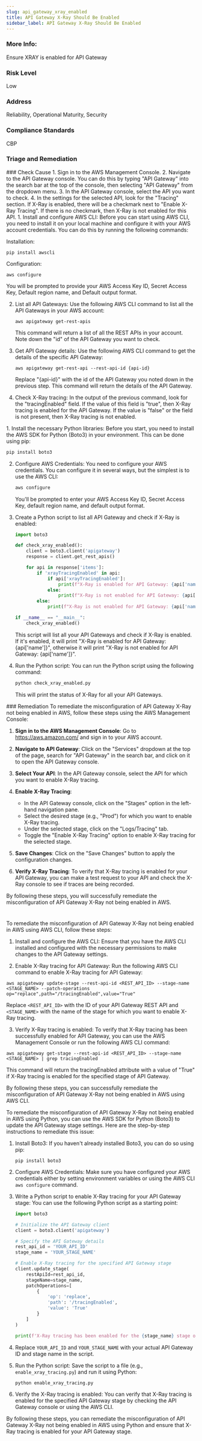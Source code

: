 ```yaml
---
slug: api_gateway_xray_enabled
title: API Gateway X-Ray Should Be Enabled
sidebar_label: API Gateway X-Ray Should Be Enabled
---
```


### More Info:

Ensure XRAY is enabled for API Gateway

### Risk Level

Low

### Address

Reliability, Operational Maturity, Security

### Compliance Standards

CBP


### Triage and Remediation
<Tabs>

<Tab title='Cause'>
### Check Cause
<AccordionGroup>
<Accordion title='Using Console' defaultOpen='true'>
1. Sign in to the AWS Management Console.
2. Navigate to the API Gateway console. You can do this by typing "API Gateway" into the search bar at the top of the console, then selecting "API Gateway" from the dropdown menu.
3. In the API Gateway console, select the API you want to check.
4. In the settings for the selected API, look for the "Tracing" section. If X-Ray is enabled, there will be a checkmark next to "Enable X-Ray Tracing". If there is no checkmark, then X-Ray is not enabled for this API.
</Accordion>

<Accordion title='Using CLI'>
1. Install and configure AWS CLI: Before you can start using AWS CLI, you need to install it on your local machine and configure it with your AWS account credentials. You can do this by running the following commands:

   Installation:
   ```
   pip install awscli
   ```
   Configuration:
   ```
   aws configure
   ```
   You will be prompted to provide your AWS Access Key ID, Secret Access Key, Default region name, and Default output format.

2. List all API Gateways: Use the following AWS CLI command to list all the API Gateways in your AWS account:

   ```
   aws apigateway get-rest-apis
   ```
   This command will return a list of all the REST APIs in your account. Note down the "id" of the API Gateway you want to check.

3. Get API Gateway details: Use the following AWS CLI command to get the details of the specific API Gateway:

   ```
   aws apigateway get-rest-api --rest-api-id {api-id}
   ```
   Replace "{api-id}" with the id of the API Gateway you noted down in the previous step. This command will return the details of the API Gateway.

4. Check X-Ray tracing: In the output of the previous command, look for the "tracingEnabled" field. If the value of this field is "true", then X-Ray tracing is enabled for the API Gateway. If the value is "false" or the field is not present, then X-Ray tracing is not enabled.
</Accordion>

<Accordion title='Using Python'>
1. Install the necessary Python libraries: Before you start, you need to install the AWS SDK for Python (Boto3) in your environment. This can be done using pip:

   ```bash
   pip install boto3
   ```

2. Configure AWS Credentials: You need to configure your AWS credentials. You can configure it in several ways, but the simplest is to use the AWS CLI:

   ```bash
   aws configure
   ```

   You'll be prompted to enter your AWS Access Key ID, Secret Access Key, default region name, and default output format.

3. Create a Python script to list all API Gateway and check if X-Ray is enabled:

   ```python
   import boto3

   def check_xray_enabled():
       client = boto3.client('apigateway')
       response = client.get_rest_apis()

       for api in response['items']:
           if 'xrayTracingEnabled' in api:
               if api['xrayTracingEnabled']:
                   print(f"X-Ray is enabled for API Gateway: {api['name']}")
               else:
                   print(f"X-Ray is not enabled for API Gateway: {api['name']}")
           else:
               print(f"X-Ray is not enabled for API Gateway: {api['name']}")

   if __name__ == "__main__":
       check_xray_enabled()
   ```

   This script will list all your API Gateways and check if X-Ray is enabled. If it's enabled, it will print "X-Ray is enabled for API Gateway: {api['name']}", otherwise it will print "X-Ray is not enabled for API Gateway: {api['name']}".

4. Run the Python script: You can run the Python script using the following command:

   ```bash
   python check_xray_enabled.py
   ```

   This will print the status of X-Ray for all your API Gateways.
</Accordion>

</AccordionGroup>
</Tab>

<Tab title='Remediation'>
### Remediation

<AccordionGroup>
<Accordion title='Using Console' defaultOpen='true'>
To remediate the misconfiguration of API Gateway X-Ray not being enabled in AWS, follow these steps using the AWS Management Console:

1. **Sign in to the AWS Management Console**: Go to https://aws.amazon.com/ and sign in to your AWS account.

2. **Navigate to API Gateway**: Click on the "Services" dropdown at the top of the page, search for "API Gateway" in the search bar, and click on it to open the API Gateway console.

3. **Select Your API**: In the API Gateway console, select the API for which you want to enable X-Ray tracing.

4. **Enable X-Ray Tracing**:
   - In the API Gateway console, click on the "Stages" option in the left-hand navigation pane.
   - Select the desired stage (e.g., "Prod") for which you want to enable X-Ray tracing.
   - Under the selected stage, click on the "Logs/Tracing" tab.
   - Toggle the "Enable X-Ray Tracing" option to enable X-Ray tracing for the selected stage.

5. **Save Changes**: Click on the "Save Changes" button to apply the configuration changes.

6. **Verify X-Ray Tracing**: To verify that X-Ray tracing is enabled for your API Gateway, you can make a test request to your API and check the X-Ray console to see if traces are being recorded.

By following these steps, you will successfully remediate the misconfiguration of API Gateway X-Ray not being enabled in AWS.

#
</Accordion>

<Accordion title='Using CLI'>
To remediate the misconfiguration of API Gateway X-Ray not being enabled in AWS using AWS CLI, follow these steps:

1. Install and configure the AWS CLI: Ensure that you have the AWS CLI installed and configured with the necessary permissions to make changes to the API Gateway settings.

2. Enable X-Ray tracing for API Gateway: Run the following AWS CLI command to enable X-Ray tracing for API Gateway:

```
aws apigateway update-stage --rest-api-id <REST_API_ID> --stage-name <STAGE_NAME> --patch-operations op="replace",path="/tracingEnabled",value="True"
```

Replace `<REST_API_ID>` with the ID of your API Gateway REST API and `<STAGE_NAME>` with the name of the stage for which you want to enable X-Ray tracing.

3. Verify X-Ray tracing is enabled: To verify that X-Ray tracing has been successfully enabled for API Gateway, you can use the AWS Management Console or run the following AWS CLI command:

```
aws apigateway get-stage --rest-api-id <REST_API_ID> --stage-name <STAGE_NAME> | grep tracingEnabled
```

This command will return the tracingEnabled attribute with a value of "True" if X-Ray tracing is enabled for the specified stage of API Gateway.

By following these steps, you can successfully remediate the misconfiguration of API Gateway X-Ray not being enabled in AWS using AWS CLI.
</Accordion>

<Accordion title='Using Python'>
To remediate the misconfiguration of API Gateway X-Ray not being enabled in AWS using Python, you can use the AWS SDK for Python (Boto3) to update the API Gateway stage settings. Here are the step-by-step instructions to remediate this issue:

1. Install Boto3:
   If you haven't already installed Boto3, you can do so using pip:
   ```
   pip install boto3
   ```

2. Configure AWS Credentials:
   Make sure you have configured your AWS credentials either by setting environment variables or using the AWS CLI `aws configure` command.

3. Write a Python script to enable X-Ray tracing for your API Gateway stage:
   You can use the following Python script as a starting point:

   ```python
   import boto3

   # Initialize the API Gateway client
   client = boto3.client('apigateway')

   # Specify the API Gateway details
   rest_api_id = 'YOUR_API_ID'
   stage_name = 'YOUR_STAGE_NAME'

   # Enable X-Ray tracing for the specified API Gateway stage
   client.update_stage(
       restApiId=rest_api_id,
       stageName=stage_name,
       patchOperations=[
           {
               'op': 'replace',
               'path': '/tracingEnabled',
               'value': 'True'
           }
       ]
   )

   print(f'X-Ray tracing has been enabled for the {stage_name} stage of API Gateway {rest_api_id}.')
   ```

4. Replace `YOUR_API_ID` and `YOUR_STAGE_NAME` with your actual API Gateway ID and stage name in the script.

5. Run the Python script:
   Save the script to a file (e.g., `enable_xray_tracing.py`) and run it using Python:
   ```
   python enable_xray_tracing.py
   ```

6. Verify the X-Ray tracing is enabled:
   You can verify that X-Ray tracing is enabled for the specified API Gateway stage by checking the API Gateway console or using the AWS CLI.

By following these steps, you can remediate the misconfiguration of API Gateway X-Ray not being enabled in AWS using Python and ensure that X-Ray tracing is enabled for your API Gateway stage.
</Accordion>

</AccordionGroup>
</Tab>
</Tabs>

